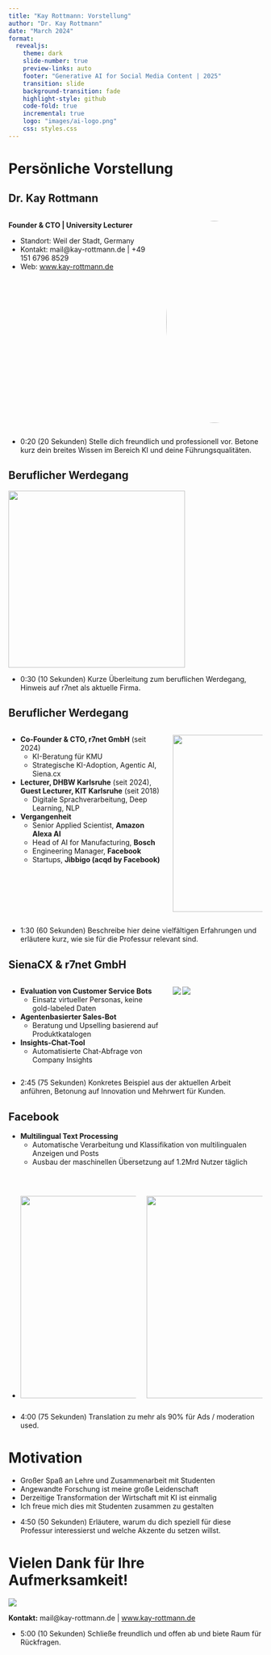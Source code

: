```yaml
---
title: "Kay Rottmann: Vorstellung"
author: "Dr. Kay Rottmann"
date: "March 2024"
format:
  revealjs:
    theme: dark
    slide-number: true
    preview-links: auto
    footer: "Generative AI for Social Media Content | 2025"
    transition: slide
    background-transition: fade
    highlight-style: github
    code-fold: true
    incremental: true
    logo: "images/ai-logo.png"
    css: styles.css
---
```


# Persönliche Vorstellung

## Dr. Kay Rottmann
:::: {.columns}
::: {.column width="50%"}

**Founder & CTO | University Lecturer**

- Standort: Weil der Stadt, Germany
- Kontakt: mail@kay-rottmann.de | +49 151 6796 8529
- Web: [www.kay-rottmann.de](https://www.kay-rottmann.de)

:::

::: {.column width="30%"}
![](ich.jpg){width=400px style="border-radius: 50%;"}
:::
::::

::: {.notes}
- 0:20 (20 Sekunden)
Stelle dich freundlich und professionell vor. Betone kurz dein breites Wissen im Bereich KI und deine Führungsqualitäten.
:::


## Beruflicher Werdegang {auto-animate=true}

::: {.r-stack}
![](r7net.jpeg){id="company-logo" style="width: 350px; height: 350px;"}
:::

::: {.notes}
- 0:30 (10 Sekunden)
Kurze Überleitung zum beruflichen Werdegang, Hinweis auf r7net als aktuelle Firma.
:::

## Beruflicher Werdegang {auto-animate=true}

:::: {.columns}
::: {.column width="60%"}
- **Co-Founder & CTO, r7net GmbH** (seit 2024)
  - KI-Beratung für KMU
  - Strategische KI-Adoption, Agentic AI, Siena.cx

- **Lecturer, DHBW Karlsruhe** (seit 2024), **Guest Lecturer, KIT Karlsruhe** (seit 2018)
  - Digitale Sprachverarbeitung, Deep Learning, NLP

- **Vergangenheit**
  - Senior Applied Scientist, **Amazon Alexa AI**
  - Head of AI for Manufacturing, **Bosch**
  - Engineering Manager, **Facebook**
  - Startups, **Jibbigo (acqd by Facebook)**
:::

::: {.column width="35%"}
![](r7net.jpeg){id="company-logo" style="width: 350px; height: 350px;"}
:::
::::

::: {.notes}
- 1:30 (60 Sekunden)
Beschreibe hier deine vielfältigen Erfahrungen und erläutere kurz, wie sie für die Professur relevant sind.
:::



## SienaCX & r7net GmbH

:::: {.columns}
::: {.column width="60%"}
- **Evaluation von Customer Service Bots**
  - Einsatz virtueller Personas, keine gold-labeled Daten

- **Agentenbasierter Sales-Bot**
  - Beratung und Upselling basierend auf Produktkatalogen

- **Insights-Chat-Tool**
  - Automatisierte Chat-Abfrage von Company Insights
:::

::: {.column width="35%"}
![](Siena.png)
![](Analysis.png)
:::
::::

::: {.notes}
- 2:45 (75 Sekunden)
Konkretes Beispiel aus der aktuellen Arbeit anführen, Betonung auf Innovation und Mehrwert für Kunden.
:::

## Facebook
- **Multilingual Text Processing**
  - Automatische Verarbeitung und Klassifikation von multilingualen Anzeigen und Posts
  - Ausbau der maschinellen Übersetzung auf 1.2Mrd Nutzer täglich

<br>

- :::: {.columns}
::: {.column width="45%"}
![](Yann1.jpg){width="400px"}
:::
::: {.column width="45%"}
![](Yann2.jpg){width="400px"}
:::
::::

::: {.notes}
- 4:00 (75 Sekunden)
Translation zu mehr als 90% für Ads / moderation used.
:::



# Motivation


- Großer Spaß an Lehre und Zusammenarbeit mit Studenten
- Angewandte Forschung ist meine große Leidenschaft
- Derzeitige Transformation der Wirtschaft mit KI ist einmalig
- Ich freue mich dies mit Studenten zusammen zu gestalten

::: {.notes}
- 4:50 (50 Sekunden)
Erläutere, warum du dich speziell für diese Professur interessierst und welche Akzente du setzen willst.
:::



# Vielen Dank für Ihre Aufmerksamkeit!

![](thankyou.jpg)

**Kontakt:** mail@kay-rottmann.de | [www.kay-rottmann.de](https://www.kay-rottmann.de)

::: {.notes}
- 5:00 (10 Sekunden)
Schließe freundlich und offen ab und biete Raum für Rückfragen.
:::

